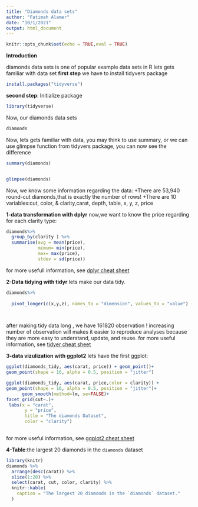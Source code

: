 ---
title: "Diamonds data sets"
author: "Fatimah Alamer"
date: "10/1/2021"
output: html_document
---

```{r setup, include=FALSE}
knitr::opts_chunk$set(echo = TRUE,eval = TRUE)
```
**Introduction** 

diamonds data sets is one of popular example data sets in R 
lets gets familiar with data set 
**first step** we have to install tidyvers package
```{r , echo = TRUE, eval = FALSE}
install.packages("tidyverse")
```
**second step**: Initialize package 

```{r , echo = TRUE, eval = TRUE}
library(tidyverse)
```
Now, our diamonds data sets 
```{r , echo = TRUE, eval = TRUE}
diamonds
```


Now, lets gets familiar with data, you may think to use summary, or we can use glimpse function from tidyvers package, you can now see the difference

```{r  eval = TRUE}
summary(diamonds)


glimpse(diamonds)
```

Now, we know some information regarding the data:
+There are 53,940 round-cut diamonds,that is exactly the number of rows!
+There are 10 variables:cut, color, & clarity,carat, depth, table, x, y, z, price


**1-data transformation with dplyr**
 now,we want to know the price regarding for each clarity type:


```{r }

diamonds%>%
  group_by(clarity ) %>%
  summarise(avg = mean(price),
            mimum= min(price),
            max= max(price),
            stdev = sd(price))
```
for more usefull information,  see [dplyr cheat sheet](https://nyu-cdsc.github.io/learningr/assets/data-transformation.pdf)

   
**2-Data tidying with tidyr**
  lets make our data tidy.
```{r }
diamonds%>%
  
  pivot_longer(c(x,y,z), names_to = "dimension", values_to = "value") -> diamonds_tidy

           
```
after making tidy data long , we have 161820 observation ! increasing number of observation will makes it easier to reproduce analyses because they are more easy to understand, update, and reuse.
for more useful information,  see [tidyer cheat sheet](https://github.com/rstudio/cheatsheets/blob/master/tidyr.pdf')

**3-data vizulization with ggplot2**
lets have the first ggplot:
 
```{r }

ggplot(diamonds_tidy, aes(carat, price)) + geom_point()+
geom_point(shape = 16, alpha = 0.5, position = "jitter")
```


```{r}
ggplot(diamonds_tidy, aes(carat, price,color = clarity)) + 
geom_point(shape = 16, alpha = 0.5, position = "jitter")+
      geom_smooth(method=lm, se=FALSE)+
facet_grid(cut~.)+
 labs(x = "carat",
       y = "price",
       title = "The diamonds Dataset",
       color = "clarity")
 
```
for more useful information,  see [ggplot2 cheat sheet](https://nyu-cdsc.github.io/learningr/assets/data-visualization-2.1.pdf)

**4-Table**:the largest 20 diamonds in the `diamonds` dataset
```{r results = "asis"}
library(knitr)
diamonds %>%
  arrange(desc(carat)) %>%
  slice(1:20) %>%
  select(carat, cut, color, clarity) %>%
  knitr::kable(
    caption = "The largest 20 diamonds in the `diamonds` dataset."
  )
```

